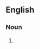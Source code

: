 {{also|powerbroker|power broker}}
==English==

===Noun===
{{en-noun|head=[[power]]-[[broker]]}}

# {{alternative spelling of|power broker|lang=en}}
